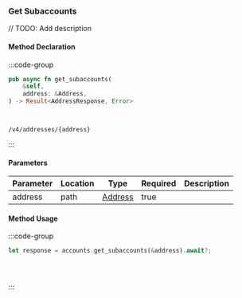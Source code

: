 ### Get Subaccounts

// TODO: Add description

#### Method Declaration

:::code-group

```rust [Rust]
pub async fn get_subaccounts(
    &self,
    address: &Address,
) -> Result<AddressResponse, Error>
```

```python [Python]

```

```typescript [TypeScript]

```

```url [API]
/v4/addresses/{address}
```

:::

#### Parameters

| Parameter | Location | Type      | Required | Description |
| --------- | -------- | --------- | -------- | ----------- |
| address   | path     | [Address] | true     |             |

[Address]: /types/address

#### Method Usage

:::code-group

```rust [Rust]
let response = accounts.get_subaccounts(&address).await?;
```

```python [Python]

```

```typescript [TypeScript]

```

```bash [API]

```

:::
